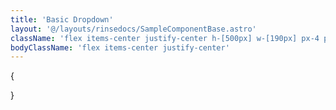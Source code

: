```yaml
---
title: 'Basic Dropdown'
layout: '@/layouts/rinsedocs/SampleComponentBase.astro'
className: 'flex items-center justify-center h-[500px] w-[190px] px-4 py-10'
bodyClassName: 'flex items-center justify-center'
---
```



{

<Dialog isOpen>
  <Dialog.Trigger>
    <Button variant="outline">Open dialog</Button>
  </Dialog.Trigger>
  <Dialog.Content>
    <div class="px-6 py-5">
      <h3 class="mb-2 text-lg font-semibold text-gray-900">Confirm deletion</h3>
      <p class="text-sm text-gray-600">
        Do you really wish to deactivate your account? Please be aware that this
        will permanently erase all your data and this action is irreversible.
      </p>
    </div>
    <div class="border-t border-zinc-200 px-3 py-3">
      <div class="flex justify-end gap-2">
        <Button size="sm" variant="secondary">
          Cancel
        </Button>
        <Button size="sm" variant="primary" isDanger>
          Confirm delete
        </Button>
      </div>
    </div>
  </Dialog.Content>
</Dialog>

}
